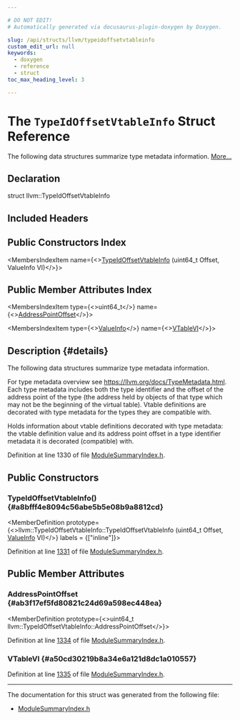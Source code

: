 ```yaml
---

# DO NOT EDIT!
# Automatically generated via docusaurus-plugin-doxygen by Doxygen.

slug: /api/structs/llvm/typeidoffsetvtableinfo
custom_edit_url: null
keywords:
  - doxygen
  - reference
  - struct
toc_max_heading_level: 3

---
```





# The `TypeIdOffsetVtableInfo` Struct Reference

<DoxygenPage pluginConfig={pluginConfig}>

The following data structures summarize type metadata information. <a href="#details">More...</a>

## Declaration

<CodeBlock>struct llvm::TypeIdOffsetVtableInfo</CodeBlock>

## Included Headers

<IncludesList>
<IncludesListItem
  filePath="llvm/IR/ModuleSummaryIndex.h"
  permalink="/docs/api/files/include/include/llvm/include/llvm/ir/modulesummaryindex-h"
  isLocal="true" />
</IncludesList>

## Public Constructors Index

<MembersIndex>

<MembersIndexItem
  name={<><a href="#a8bfff4e8094c56abe5b5e08b9a8812cd">TypeIdOffsetVtableInfo</a> (uint64&#95;t Offset, ValueInfo VI)</>}>
</MembersIndexItem>

</MembersIndex>

## Public Member Attributes Index

<MembersIndex>

<MembersIndexItem
  type={<>uint64&#95;t</>}
  name={<><a href="#ab3f17ef5fd80821c24d69a598ec448ea">AddressPointOffset</a></>}>
</MembersIndexItem>

<MembersIndexItem
  type={<><a href="/docs/api/structs/llvm/valueinfo">ValueInfo</a></>}
  name={<><a href="#a50cd30219b8a34e6a121d8dc1a010557">VTableVI</a></>}>
</MembersIndexItem>

</MembersIndex>

## Description {#details}

The following data structures summarize type metadata information.

For type metadata overview see <a href="https://llvm.org/docs/TypeMetadata.html">https://llvm.org/docs/TypeMetadata.html</a>. Each type metadata includes both the type identifier and the offset of the address point of the type (the address held by objects of that type which may not be the beginning of the virtual table). Vtable definitions are decorated with type metadata for the types they are compatible with.

Holds information about vtable definitions decorated with type metadata: the vtable definition value and its address point offset in a type identifier metadata it is decorated (compatible) with.

Definition at line 1330 of file <a href="/docs/api/files/include/include/llvm/include/llvm/ir/modulesummaryindex-h">ModuleSummaryIndex.h</a>.

<SectionDefinition>

## Public Constructors

### TypeIdOffsetVtableInfo() {#a8bfff4e8094c56abe5b5e08b9a8812cd}

<MemberDefinition
  prototype={<>llvm::TypeIdOffsetVtableInfo::TypeIdOffsetVtableInfo (uint64&#95;t Offset, <a href="/docs/api/structs/llvm/valueinfo">ValueInfo</a> VI)</>}
  labels = {["inline"]}>

Definition at line <a href="/docs/api/files/include/include/llvm/include/llvm/ir/modulesummaryindex-h/#l01331">1331</a> of file <a href="/docs/api/files/include/include/llvm/include/llvm/ir/modulesummaryindex-h">ModuleSummaryIndex.h</a>.
</MemberDefinition>

</SectionDefinition>

<SectionDefinition>

## Public Member Attributes

### AddressPointOffset {#ab3f17ef5fd80821c24d69a598ec448ea}

<MemberDefinition
  prototype={<>uint64&#95;t llvm::TypeIdOffsetVtableInfo::AddressPointOffset</>}>

Definition at line <a href="/docs/api/files/include/include/llvm/include/llvm/ir/modulesummaryindex-h/#l01334">1334</a> of file <a href="/docs/api/files/include/include/llvm/include/llvm/ir/modulesummaryindex-h">ModuleSummaryIndex.h</a>.
</MemberDefinition>

### VTableVI {#a50cd30219b8a34e6a121d8dc1a010557}

<MemberDefinition
  prototype="ValueInfo llvm::TypeIdOffsetVtableInfo::VTableVI">

Definition at line <a href="/docs/api/files/include/include/llvm/include/llvm/ir/modulesummaryindex-h/#l01335">1335</a> of file <a href="/docs/api/files/include/include/llvm/include/llvm/ir/modulesummaryindex-h">ModuleSummaryIndex.h</a>.
</MemberDefinition>

</SectionDefinition>

<hr/>

The documentation for this struct was generated from the following file:

<ul>
<li><a href="/docs/api/files/include/include/llvm/include/llvm/ir/modulesummaryindex-h">ModuleSummaryIndex.h</a></li>
</ul>

</DoxygenPage>
